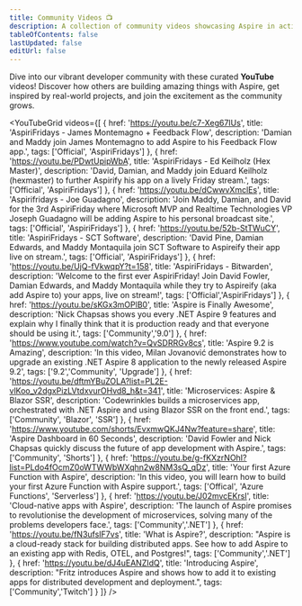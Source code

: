 ```yaml
---
title: Community Videos 📺
description: A collection of community videos showcasing Aspire in action.
tableOfContents: false
lastUpdated: false
editUrl: false
---
```



<p>
    Dive into our vibrant developer community with these curated <strong>YouTube</strong> videos! Discover how others are building amazing things with Aspire, get inspired by real-world projects, and join the excitement as the community grows.
</p>

<YouTubeGrid
	videos={[
        {
            href: 'https://youtu.be/c7-Xeg67IUs',
            title: 'AspiriFridays - James Montemagno + Feedback Flow',
            description: 'Damian and Maddy join James Montemagno to add Aspire to his Feedback Flow app.',
            tags: ['Official', 'AspiriFridays']
        },
        {
            href: 'https://youtu.be/PDwtUpipWbA',
            title: 'AspiriFridays - Ed Keilholz (Hex Master)',
            description: 'David, Damian, and Maddy join Eduard Keilholz (hexmaster) to further Aspirify his app on a lively Friday stream.',
            tags: ['Official', 'AspiriFridays']
        },
        {
            href: 'https://youtu.be/dCwwvXmclEs',
            title: 'Aspirifridays - Joe Guadagno',
            description: 'Join Maddy, Damian, and David for the 3rd AspiriFriday where Microsoft MVP and Realtime Technologies VP Joseph Guadagno will be adding Aspire to his personal broadcast site.',
            tags: ['Official', 'AspiriFridays']
        },
        {
            href: 'https://youtu.be/52b-StTWuCY',
            title: 'AspiriFridays - SCT Software',
            description: 'David Pine, Damian Edwards, and Maddy Montaquila join SCT Software to Aspireify their app live on stream.',
            tags: ['Official', 'AspiriFridays']
        },
		{
			href: 'https://youtu.be/UjQ-fVkwqpY?t=158',
			title: 'AspiriFridays - Bitwarden',
			description: 'Welcome to the first ever AspiriFriday! Join David Fowler, Damian Edwards, and Maddy Montaquila while they try to Aspireify (aka add Aspire to) your apps, live on stream!',
            tags: ['Official','AspiriFridays']
		},
		{
			href: 'https://youtu.be/sKGx3mOPlB0',
			title: 'Aspire is Finally Awesome',
			description: 'Nick Chapsas shows you every .NET Aspire 9 features and explain why I finally think that it is production ready and that everyone should be using it.',
            tags: ['Community','9.0']
		},
        {
            href: 'https://www.youtube.com/watch?v=QvSDRRGv8cs',
            title: 'Aspire 9.2 is Amazing',
            description: 'In this video, Milan Jovanović demonstrates how to upgrade an existing .NET Aspire 8 application to the newly released Aspire 9.2',
            tags: ['9.2','Community', 'Upgrade']
        },
        {
            href: 'https://youtu.be/dftmYBuZOLA?list=PL2E-vlKoo_v2dgxPizLVtdxvurOHvd8_h&t=341',
            title: 'Microservices: Aspire & Blazor SSR',
            description: 'Codewrinkles builds a microservices app, orchestrated with .NET Aspire and using Blazor SSR on the front end.',
            tags: ['Community', 'Blazor', 'SSR']
        },
        {
            href: 'https://www.youtube.com/shorts/EvxmwQKJ4Nw?feature=share',
            title: 'Aspire Dashboard in 60 Seconds',
            description: 'David Fowler and Nick Chapsas quickly discuss the future of app development with Aspire.',
            tags: ['Community', 'Shorts']
        },
        {
            href: 'https://youtu.be/g-fKXzrNOhI?list=PLdo4fOcmZ0oWTWWbWXqhn2w8NM3sQ_qDz',
            title: 'Your first Azure Function with Aspire',
            description: 'In this video, you will learn how to build your first Azure Function with Aspire support.',
            tags: ['Offical', 'Azure Functions', 'Serverless']
        },
        {
            href: 'https://youtu.be/J02mvcEKrsI',
            title: 'Cloud-native apps with Aspire',
            description: 'The launch of Aspire promises to revolutionise the development of microservices, solving many of the problems developers face.',
            tags: ['Community','.NET']
        },
        {
            href: 'https://youtu.be/fN3ufsIF7vs',
            title: 'What is Aspire?',
            description: "Aspire is a cloud-ready stack for building distributed apps. See how to add Aspire to an existing app with Redis, OTEL, and Postgres!",
            tags: ['Community','.NET']
        },
        {
            href: 'https://youtu.be/dJ4uEANZIdQ',
            title: 'Introducing Aspire',
            description: "Fritz introduces Aspire and shows how to add it to existing apps for distributed development and deployment.",
            tags: ['Community','Twitch']
        }
	]}
/>